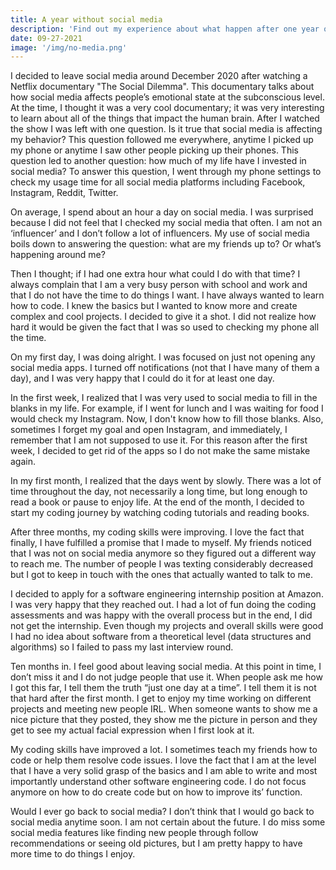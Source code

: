 ```yaml
---
title: A year without social media
description: 'Find out my experience about what happen after one year of no social media'
date: 09-27-2021
image: '/img/no-media.png'
---
```


I decided to leave social media around December 2020 after watching a Netflix documentary "The Social Dilemma". This documentary talks about how social media affects people’s emotional state at the subconscious level. At the time, I thought it was a very cool documentary; it was very interesting to learn about all of the things that impact the human brain. After I watched the show I was left with one question. Is it true that social media is affecting my behavior? This question followed me everywhere, anytime I picked up my phone or anytime I saw other people picking up their phones. This question led to another question: how much of my life have I invested in social media? To answer this question, I went through my phone settings to check my usage time for all social media platforms including Facebook, Instagram, Reddit, Twitter.

On average, I spend about an hour a day on social media. I was surprised because I did not feel that I checked my social media that often. I am not an ‘influencer’ and I don’t follow a lot of influencers. My use of social media boils down to answering the question: what are my friends up to? Or what’s happening around me?

Then I thought; if I had one extra hour what could I do with that time? I always complain that I am a very busy person with school and work and that I do not have the time to do things I want. I have always wanted to learn how to code. I knew the basics but I wanted to know more and create complex and cool projects. I decided to give it a shot. I did not realize how hard it would be given the fact that I was so used to checking my phone all the time.

On my first day, I was doing alright. I was focused on just not opening any social media apps. I turned off notifications (not that I have many of them a day), and I was very happy that I could do it for at least one day.

In the first week, I realized that I was very used to social media to fill in the blanks in my life. For example, if I went for lunch and I was waiting for food I would check my Instagram. Now, I don't know how to fill those blanks. Also, sometimes I forget my goal and open Instagram, and immediately, I remember that I am not supposed to use it. For this reason after the first week, I decided to get rid of the apps so I do not make the same mistake again.

In my first month, I realized that the days went by slowly. There was a lot of time throughout the day, not necessarily a long time, but long enough to read a book or pause to enjoy life. At the end of the month, I decided to start my coding journey by watching coding tutorials and reading books.

After three months, my coding skills were improving. I love the fact that finally, I have fulfilled a promise that I made to myself. My friends noticed that I was not on social media anymore so they figured out a different way to reach me. The number of people I was texting considerably decreased but I got to keep in touch with the ones that actually wanted to talk to me.

I decided to apply for a software engineering internship position at Amazon. I was very happy that they reached out. I had a lot of fun doing the coding assessments and was happy with the overall process but in the end, I did not get the internship. Even though my projects and overall skills were good I had no idea about software from a theoretical level (data structures and algorithms) so I failed to pass my last interview round.

Ten months in. I feel good about leaving social media. At this point in time, I don’t miss it and I do not judge people that use it. When people ask me how I got this far, I tell them the truth “just one day at a time”. I tell them it is not that hard after the first month. I get to enjoy my time working on different projects and meeting new people IRL. When someone wants to show me a nice picture that they posted, they show me the picture in person and they get to see my actual facial expression when I first look at it.

My coding skills have improved a lot. I sometimes teach my friends how to code or help them resolve code issues. I love the fact that I am at the level that I have a very solid grasp of the basics and I am able to write and most importantly understand other software engineering code. I do not focus anymore on how to do create code but on how to improve its’ function.

Would I ever go back to social media? I don’t think that I would go back to social media anytime soon. I am not certain about the future. I do miss some social media features like finding new people through follow recommendations or seeing old pictures, but I am pretty happy to have more time to do things I enjoy.

